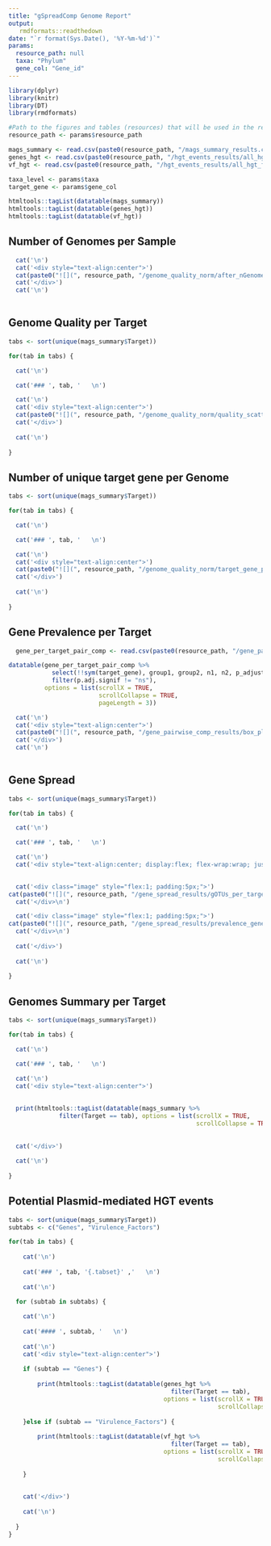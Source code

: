 ```yaml
---
title: "gSpreadComp Genome Report"
output:
   rmdformats::readthedown
date: "`r format(Sys.Date(), '%Y-%m-%d')`"
params:
  resource_path: null
  taxa: "Phylum"
  gene_col: "Gene_id"
---
```



```r
library(dplyr)
library(knitr)
library(DT)
library(rmdformats)

#Path to the figures and tables (resources) that will be used in the report
resource_path <- params$resource_path

mags_summary <- read.csv(paste0(resource_path, "/mags_summary_results.csv"))
genes_hgt <- read.csv(paste0(resource_path, "/hgt_events_results/all_hgt_found_gene.csv"))
vf_hgt <- read.csv(paste0(resource_path, "/hgt_events_results/all_hgt_found_vf.csv"))

taxa_level <- params$taxa
target_gene <- params$gene_col

htmltools::tagList(datatable(mags_summary))
htmltools::tagList(datatable(genes_hgt))
htmltools::tagList(datatable(vf_hgt))

```

## Number of Genomes per Sample
```r

  cat('\n')
  cat('<div style="text-align:center">')
  cat(paste0("![](", resource_path, "/genome_quality_norm/after_nGenomes_violin_plot.pdf){height=550px width=100%}"))
  cat('</div>')
  cat('\n')
  
```

## Genome Quality per Target {.tabset} 

```r
tabs <- sort(unique(mags_summary$Target))

for(tab in tabs) {

  cat('\n')

  cat('### ', tab, '   \n')

  cat('\n')
  cat('<div style="text-align:center">')
  cat(paste0("![](", resource_path, "/genome_quality_norm/quality_scatter_", tab, "_plot.pdf){height=510px width=700px}"))
  cat('</div>')
  
  cat('\n')
  
}
```


## Number of unique target gene per Genome {.tabset} 

```r
tabs <- sort(unique(mags_summary$Target))

for(tab in tabs) {

  cat('\n')

  cat('### ', tab, '   \n')

  cat('\n')
  cat('<div style="text-align:center">')
  cat(paste0("![](", resource_path, "/genome_quality_norm/target_gene_per_genome_hist_", tab, "_plot.pdf){height=510px width=700px}"))
  cat('</div>')
  
  cat('\n')
  
}
```


## Gene Prevalence per Target


```r

  gene_per_target_pair_comp <- read.csv(paste0(resource_path, "/gene_pairwise_comp_results/gene_per_target_pairwise_comp.csv"))

datatable(gene_per_target_pair_comp %>%
            select(!!sym(target_gene), group1, group2, n1, n2, p_adjusted, p.adj.signif) %>%
            filter(p.adj.signif != "ns"),
          options = list(scrollX = TRUE,
                         scrollCollapse = TRUE,
                         pageLength = 3))


```

```r

  cat('\n')
  cat('<div style="text-align:center">')
  cat(paste0("![](", resource_path, "/gene_pairwise_comp_results/box_plot_gene_prevalence_per_library.pdf){height=800px width=100%}"))
  cat('</div>')
  cat('\n')
  
```


## Gene Spread {.tabset} 

```r
tabs <- sort(unique(mags_summary$Target))

for(tab in tabs) {

  cat('\n')

  cat('### ', tab, '   \n')

  cat('\n')
  cat('<div style="text-align:center; display:flex; flex-wrap:wrap; justify-content:center;">')

  
  cat('<div class="image" style="flex:1; padding:5px;">')
cat(paste0("![](", resource_path, "/gene_spread_results/gOTUs_per_target_gene_barplot_", taxa_level,"_", tab, ".pdf){height=700px width=100%}"))
  cat('</div>\n')

  cat('<div class="image" style="flex:1; padding:5px;">')
cat(paste0("![](", resource_path, "/gene_spread_results/prevalence_gene_", taxa_level,"_", tab, ".pdf){height=700px width=100%}"))
  cat('</div>\n')
  
  cat('</div>')
  
  cat('\n')
  
}
```




## Genomes Summary per Target {.tabset} 

```r
tabs <- sort(unique(mags_summary$Target))

for(tab in tabs) {

  cat('\n')

  cat('### ', tab, '   \n')

  cat('\n')
  cat('<div style="text-align:center">')
  
  
  print(htmltools::tagList(datatable(mags_summary %>%
              filter(Target == tab), options = list(scrollX = TRUE,
                                                    scrollCollapse = TRUE))))
  
  
  cat('</div>')
  
  cat('\n')
  
}
```

## Potential Plasmid-mediated HGT events {.tabset} 

```r
tabs <- sort(unique(mags_summary$Target))
subtabs <- c("Genes", "Virulence_Factors")

for(tab in tabs) {
  
    cat('\n')
  
    cat('### ', tab, '{.tabset}' ,'   \n')
  
    cat('\n')
  
  for (subtab in subtabs) {

    cat('\n')
  
    cat('#### ', subtab, '   \n')
  
    cat('\n')
    cat('<div style="text-align:center">')
    
    if (subtab == "Genes") {
      
        print(htmltools::tagList(datatable(genes_hgt %>%
                                             filter(Target == tab),
                                           options = list(scrollX = TRUE,
                                                          scrollCollapse = TRUE))))
      
    }else if (subtab == "Virulence_Factors") {
      
        print(htmltools::tagList(datatable(vf_hgt %>% 
                                             filter(Target == tab),
                                           options = list(scrollX = TRUE,
                                                          scrollCollapse = TRUE))))
      
    }
    
    
    cat('</div>')
    
    cat('\n')
    
  }
}
```
